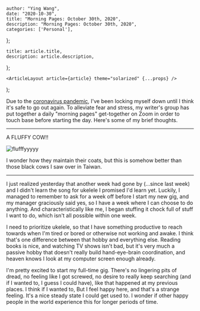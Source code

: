 

    author: "Ying Wang",
    date: "2020-10-30",
    title: "Morning Pages: October 30th, 2020",
    description: "Morning Pages: October 30th, 2020",
    categories: ['Personal'],
};

    title: article.title,
    description: article.description,
};

    <ArticleLayout article={article} theme="solarized" {...props} />
);


Due to the [coronavirus
pandemic](https://en.wikipedia.org/wiki/2019-20_coronavirus_pandemic), I've been
locking myself down until I think it's safe to go out again. To alleviate fear
and stress, my writer's group has put together a daily "morning pages"
get-together on Zoom in order to touch base before starting the day. Here's some
of my brief thoughts.

---

A FLUFFY COW!!

![flufffyyyyy](/img/posts/2020/10/30/morning_pages.jpeg)

I wonder how they maintain their coats, but this is somehow better than those
black cows I saw over in Taiwan.

---

I just realized yesterday that another week had gone by (...since last week) and
I didn't learn the song for ukelele I promised I'd learn yet. Luckily, I managed
to remember to ask for a week off before I start my new gig, and my manager
graciously said yes, so I have a week where I can choose to do anything. And
characteristically like me, I began stuffing it chock full of stuff I want to
do, which isn't all possible within one week.

I need to prioritize ukelele, so that I have something productive to reach
towards when I'm tired or bored or otherwise not working and awake. I think
that's one difference between that hobby and everything else. Reading books is
nice, and watching TV shows isn't bad, but it's very much a passive hobby that
doesn't really build hand-eye-brain coordination, and heaven knows I look at my
computer screen enough already.

I'm pretty excited to start my full-time gig. There's no lingering pits of
dread, no feeling like I got screwed, no desire to really keep searching (and if
I wanted to, I guess I could have), like that happened at my previous places. I
think if I wanted to, But I feel happy here, and that's a strange feeling. It's
a nice steady state I could get used to. I wonder if other happy people in the
world experience this for longer periods of time.
